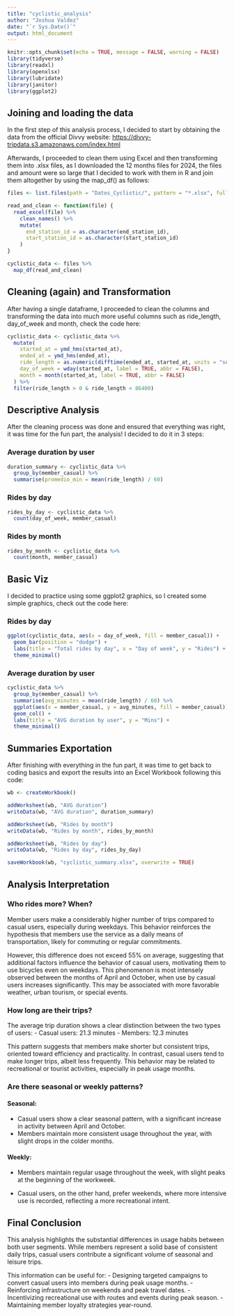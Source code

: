 ---
title: "cyclistic_analysis"
author: "Joshua Valdez"
date: "`r Sys.Date()`"
output: html_document
---

```{r}
knitr::opts_chunk$set(echo = TRUE, message = FALSE, warning = FALSE)
library(tidyverse)
library(readxl)
library(openxlsx)
library(lubridate)
library(janitor)
library(ggplot2)
```

## Joining and loading the data

In the first step of this analysis process, I decided to start by obtaining the data from the official Divvy website: <https://divvy-tripdata.s3.amazonaws.com/index.html> 

Afterwards, I proceeded to clean them using Excel and then transforming them into .xlsx files, as I downloaded the 12 months files for 2024, the files and amount were so large that I decided to work with them in R and join them altogether by using the map_df() as follows:

```{r}
files <- list.files(path = "Datos_Cyclistic/", pattern = "*.xlsx", full.names = TRUE)

read_and_clean <- function(file) {
  read_excel(file) %>%
    clean_names() %>%
    mutate(
      end_station_id = as.character(end_station_id),
      start_station_id = as.character(start_station_id)
    )
}

cyclistic_data <- files %>%
  map_df(read_and_clean)
```


## Cleaning (again) and Transformation

After having a single dataframe, I proceeded to clean the columns and transforming the data into much more useful columns such as ride_length, day_of_week and month, check the code here:

```{r}
cyclistic_data <- cyclistic_data %>%
  mutate(
    started_at = ymd_hms(started_at),
    ended_at = ymd_hms(ended_at),
    ride_length = as.numeric(difftime(ended_at, started_at, units = "secs")),
    day_of_week = wday(started_at, label = TRUE, abbr = FALSE),
    month = month(started_at, label = TRUE, abbr = FALSE)
  ) %>%
  filter(ride_length > 0 & ride_length < 86400)
```

## Descriptive Analysis

After the cleaning process was done and ensured that everything was right, it was time for the fun part, the analysis! I decided to do it in 3 steps:

### Average duration by user
```{r}
duration_summary <- cyclistic_data %>%
  group_by(member_casual) %>%
  summarise(promedio_min = mean(ride_length) / 60)
```

### Rides by day
```{r}
rides_by_day <- cyclistic_data %>%
  count(day_of_week, member_casual)
```

### Rides by month
```{r}
rides_by_month <- cyclistic_data %>%
  count(month, member_casual)
```

## Basic Viz

I decided to practice using some ggplot2 graphics, so I created some simple graphics, check out the code here:

### Rides by day
```{r}
ggplot(cyclistic_data, aes(x = day_of_week, fill = member_casual)) +
  geom_bar(position = "dodge") +
  labs(title = "Total rides by day", x = "Day of week", y = "Rides") +
  theme_minimal()
```

### Average duration by user
```{r}
cyclistic_data %>%
  group_by(member_casual) %>%
  summarise(avg_minutes = mean(ride_length) / 60) %>%
  ggplot(aes(x = member_casual, y = avg_minutes, fill = member_casual)) +
  geom_col() +
  labs(title = "AVG duration by user", y = "Mins") +
  theme_minimal()
```

## Summaries Exportation

After finishing with everything in the fun part, it was time to get back to coding basics and export the results into an Excel Workbook following this code:

```{r}
wb <- createWorkbook()

addWorksheet(wb, "AVG duration")
writeData(wb, "AVG duration", duration_summary)

addWorksheet(wb, "Rides by month")
writeData(wb, "Rides by month", rides_by_month)

addWorksheet(wb, "Rides by day")
writeData(wb, "Rides by day", rides_by_day)

saveWorkbook(wb, "cyclistic_summary.xlsx", overwrite = TRUE)
```

## Analysis Interpretation

### Who rides more? When?

Member users make a considerably higher number of trips compared to casual users, especially during weekdays. This behavior reinforces the hypothesis that members use the service as a daily means of transportation, likely for commuting or regular commitments.

However, this difference does not exceed 55% on average, suggesting that additional factors influence the behavior of casual users, motivating them to use bicycles even on weekdays. This phenomenon is most intensely observed between the months of April and October, when use by casual users increases significantly. This may be associated with more favorable weather, urban tourism, or special events.

### How long are their trips?

The average trip duration shows a clear distinction between the two types of users:
- Casual users: 21.3 minutes
- Members: 12.3 minutes

This pattern suggests that members make shorter but consistent trips, oriented toward efficiency and practicality. In contrast, casual users tend to make longer trips, albeit less frequently. This behavior may be related to recreational or tourist activities, especially in peak usage months.

### Are there seasonal or weekly patterns?

#### Seasonal:
- Casual users show a clear seasonal pattern, with a significant increase in activity between April and October.
- Members maintain more consistent usage throughout the year, with slight drops in the colder months.

#### Weekly:
- Members maintain regular usage throughout the week, with slight peaks at the beginning of the workweek.

- Casual users, on the other hand, prefer weekends, where more intensive use is recorded, reflecting a more recreational intent.

## Final Conclusion

This analysis highlights the substantial differences in usage habits between both user segments. While members represent a solid base of consistent daily trips, casual users contribute a significant volume of seasonal and leisure trips.

This information can be useful for:
- Designing targeted campaigns to convert casual users into members during peak usage months.
- Reinforcing infrastructure on weekends and peak travel dates.
- Incentivizing recreational use with routes and events during peak season.
- Maintaining member loyalty strategies year-round.